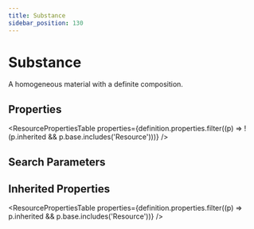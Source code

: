 ```yaml
---
title: Substance
sidebar_position: 130
---
```



# Substance

A homogeneous material with a definite composition.

## Properties

<ResourcePropertiesTable properties={definition.properties.filter((p) => !(p.inherited && p.base.includes('Resource')))} />

## Search Parameters

<SearchParamsTable searchParams={definition.searchParameters} />

## Inherited Properties

<ResourcePropertiesTable properties={definition.properties.filter((p) => p.inherited && p.base.includes('Resource'))} />


